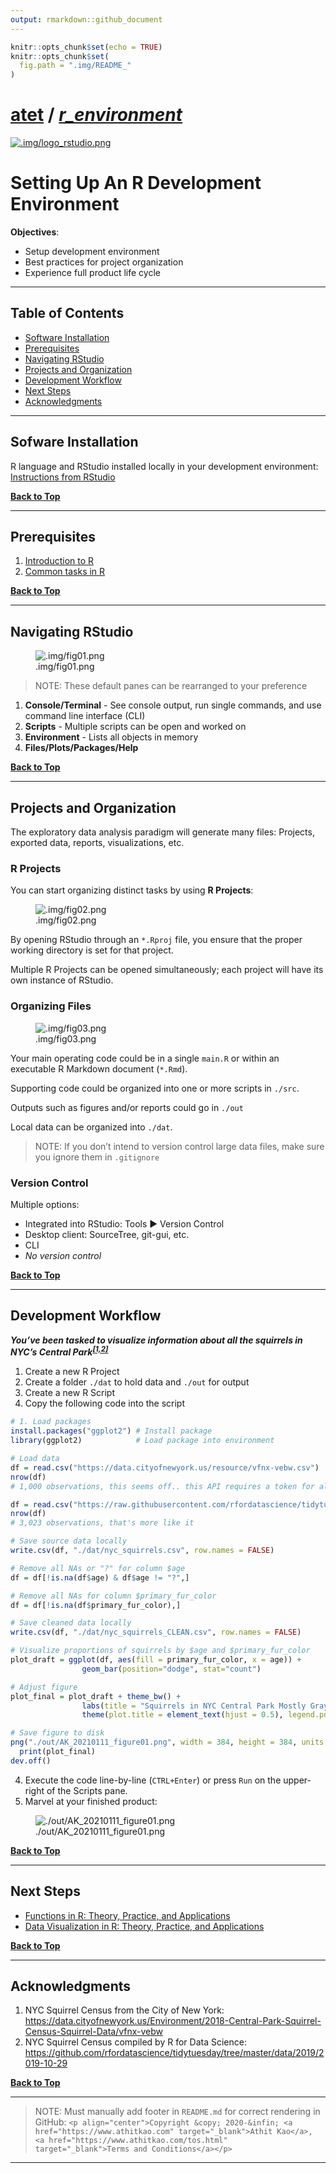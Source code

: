---
output: rmarkdown::github_document
---

```{r setup, include=FALSE}
knitr::opts_chunk$set(echo = TRUE)
knitr::opts_chunk$set(
  fig.path = ".img/README_"
)
```

<a name="setting-up-an-r-development-environment"></a>

# [atet](https://github.com/atet) / [**_r_environment_**](https://github.com/atet/rmd_tutorial#setting-up-an-r-development-environment)

[![.img/logo_rstudio.png](.img/logo_rstudio.png)](#nolink)

# Setting Up An R Development Environment

**Objectives**:

* Setup development environment
* Best practices for project organization
* Experience full product life cycle

---

<a name="table-of-contents"></a>

## Table of Contents

* [Software Installation](#software-installation)
* [Prerequisites](#prerequisites)
* [Navigating RStudio](#navigating-rstudio)
* [Projects and Organization](#projects-and-organization)
* [Development Workflow](#development-workflow)
* [Next Steps](#next-steps)
* [Acknowledgments](#acknowledgments)

---

<a name="software-installation"></a>

## Sofware Installation

R language and RStudio installed locally in your development environment: [Instructions from RStudio](https://rstudio.com/products/rstudio/download/#download)

[**Back to Top**](#table-of-contents)

---

<a name="prerequisites"></a>

## Prerequisites

1. [Introduction to R](https://github.com/atet/learn/blob/master/programming/README.md#atet--learn--programming)
2. [Common tasks in R](https://github.com/atet/rmd_tutorial#r-markdown-for-github-with-intermediate-r-tutorial)

[**Back to Top**](#table-of-contents)

---

<a name="navigating-rstudio"></a>

## Navigating RStudio

![.img/fig01.png](.img/fig01.png)

> NOTE: These default panes can be rearranged to your preference

1. **Console/Terminal** - See console output, run single commands, and use command line interface (CLI)
2. **Scripts** - Multiple scripts can be open and worked on
3. **Environment** - Lists all objects in memory
4. **Files/Plots/Packages/Help**

[**Back to Top**](#table-of-contents)

---

<a name="projects-and-organization"></a>

## Projects and Organization

The exploratory data analysis paradigm will generate many files: Projects, exported data, reports, visualizations, etc.

### R Projects

You can start organizing distinct tasks by using **R Projects**:

![.img/fig02.png](.img/fig02.png)

By opening RStudio through an `*.Rproj` file, you ensure that the proper working directory is set for that project.

Multiple R Projects can be opened simultaneously; each project will have its own instance of RStudio.

### Organizing Files

![.img/fig03.png](.img/fig03.png)

Your main operating code could be in a single `main.R` or within an executable R Markdown document (`*.Rmd`).

Supporting code could be organized into one or more scripts in `./src`.

Outputs such as figures and/or reports could go in `./out`

Local data can be organized into `./dat`.

> NOTE: If you don't intend to version control large data files, make sure you ignore them in `.gitignore`

### Version Control

Multiple options:

* Integrated into RStudio: Tools ► Version Control
* Desktop client: SourceTree, git-gui, etc.
* CLI
* _No version control_

[**Back to Top**](#table-of-contents)

---

<a name="development-workflow"></a>

## Development Workflow

**_You've been tasked to visualize information about all the squirrels in NYC's Central Park<sup>[[1,2]](#acknowledgments)</sup>_**

1. Create a new R Project
2. Create a folder `./dat` to hold data and `./out` for output
3. Create a new R Script
4. Copy the following code into the script

```r
# 1. Load packages
install.packages("ggplot2") # Install package
library(ggplot2)            # Load package into environment

# Load data
df = read.csv("https://data.cityofnewyork.us/resource/vfnx-vebw.csv")
nrow(df)
# 1,000 observations, this seems off.. this API requires a token for all of the data...

df = read.csv("https://raw.githubusercontent.com/rfordatascience/tidytuesday/master/data/2019/2019-10-29/nyc_squirrels.csv")
nrow(df)
# 3,023 observations, that's more like it

# Save source data locally
write.csv(df, "./dat/nyc_squirrels.csv", row.names = FALSE)

# Remove all NAs or "?" for column $age
df = df[!is.na(df$age) & df$age != "?",]

# Remove all NAs for column $primary_fur_color
df = df[!is.na(df$primary_fur_color),]

# Save cleaned data locally
write.csv(df, "./dat/nyc_squirrels_CLEAN.csv", row.names = FALSE)

# Visualize proportions of squirrels by $age and $primary_fur_color
plot_draft = ggplot(df, aes(fill = primary_fur_color, x = age)) + 
                geom_bar(position="dodge", stat="count")

# Adjust figure
plot_final = plot_draft + theme_bw() +
                labs(title = "Squirrels in NYC Central Park Mostly Gray", x = "Age", y = "Count", fill = "Fur Color:") +
                theme(plot.title = element_text(hjust = 0.5), legend.position = "top")

# Save figure to disk
png("./out/AK_20210111_figure01.png", width = 384, height = 384, units = "px", res = 92)
  print(plot_final)
dev.off()
```

4. Execute the code line-by-line (`CTRL+Enter`) or press `Run` on the upper-right of the Scripts pane.
5. Marvel at your finished product:

![./out/AK_20210111_figure01.png](./out/AK_20210111_figure01.png)

[**Back to Top**](#table-of-contents)

---

<a name="next-steps"></a>

## Next Steps

* [Functions in R: Theory, Practice, and Applications](https://github.com/atet/learn#computer-science)
* [Data Visualization in R: Theory, Practice, and Applications](https://github.com/atet/learn#data-science)

[**Back to Top**](#table-of-contents)

---

<a name="acknowledgments"></a>

## Acknowledgments

1. NYC Squirrel Census from the City of New York: [https://data.cityofnewyork.us/Environment/2018-Central-Park-Squirrel-Census-Squirrel-Data/vfnx-vebw](https://data.cityofnewyork.us/Environment/2018-Central-Park-Squirrel-Census-Squirrel-Data/vfnx-vebw)
2. NYC Squirrel Census compiled by R for Data Science: [https://github.com/rfordatascience/tidytuesday/tree/master/data/2019/2019-10-29](https://github.com/rfordatascience/tidytuesday/tree/master/data/2019/2019-10-29)

[**Back to Top**](#table-of-contents)

---

> NOTE: Must manually add footer in `README.md` for correct rendering in GitHub: `<p align="center">Copyright &copy; 2020-&infin; <a href="https://www.athitkao.com" target="_blank">Athit Kao</a>, <a href="https://www.athitkao.com/tos.html" target="_blank">Terms and Conditions</a></p>`

---